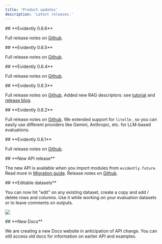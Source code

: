 ```yaml
---
title: 'Product updates'
description: 'Latest releases.'
---
```


<Update label="2025-03-12" description="Evidently v0.6.6">
  ## **Evidently 0.6.6**

  Full release notes on [Github](https://github.com/evidentlyai/evidently/releases/tag/v0.6.6).
</Update>

<Update label="2025-02-17" description="Evidently v0.6.5">
  ## **Evidently 0.6.5**

  Full release notes on [Github](https://github.com/evidentlyai/evidently/releases/tag/v0.6.5).
</Update>

<Update label="2025-02-17" description="Evidently v0.6.4">
  ## **Evidently 0.6.4**

  Full release notes on [Github](https://github.com/evidentlyai/evidently/releases/tag/v0.6.4).
</Update>

<Update label="2025-02-12" description="Evidently v0.6.3">
  ## **Evidently 0.6.3**

  Full release notes on [Github](https://github.com/evidentlyai/evidently/releases/tag/v0.6.3). Added new RAG descriptors: see [tutorial](/examples/LLM_rag_evals) and [release blog](https://www.evidentlyai.com/blog/open-source-rag-evaluation-tool).
</Update>

<Update label="2025-02-07" description="Evidently v0.6.2">
  ## **Evidently 0.6.2**

  Full release notes on [Github](https://github.com/evidentlyai/evidently/releases/tag/v0.6.2). We extended support for `litellm` , so you can easily use different providers like Gemini, Anthropic, etc. for LLM-based evaluations.
</Update>

<Update label="2025-01-31" description="Evidently v0.6.1">
  ## **Evidently 0.6.1**

  Full release notes on [Github](https://github.com/evidentlyai/evidently/releases/tag/v0.6.1).
</Update>

<Update label="2025-01-24" description="Evidently v0.6">
  ## **New API release**

  The new API is available when you import modules from `evidently.future`. Read more in [Migration guide](/faq/migration). Release notes on [Github](https://github.com/evidentlyai/evidently/releases/tag/v0.6.0).
</Update>

<Update label="2025-01-24" description="Evidently Cloud">
  ## **Editable datasets**

  You can now hit "edit" on any existing dataset, create a copy and add / delete rows and columns. Use it while working on your evaluation datasets or to leave comments on outputs.

  ![](/images/changelog/editable_dataset-min.png)
</Update>

<Update label="2025-01-10" description="Docs">
  ## **New Docs**

  We are creating a new Docs website in anticipation of API change. You can still access old docs for information on earlier API and examples.
</Update>